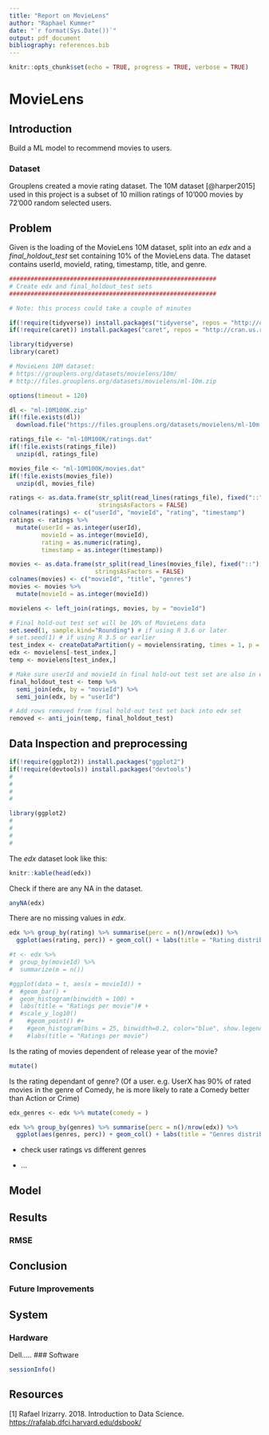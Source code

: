 ```yaml
---
title: "Report on MovieLens"
author: "Raphael Kummer"
date: "`r format(Sys.Date())`"
output: pdf_document
bibliography: references.bib
---
```


```r
knitr::opts_chunk$set(echo = TRUE, progress = TRUE, verbose = TRUE)
```

# MovieLens

## Introduction

Build a ML model to recommend movies to users.

### Dataset

Grouplens created a movie rating dataset. The 10M dataset [@harper2015] used in this project is a subset of 10 million ratings of 10'000 movies by 72'000 random selected users.

## Problem

Given is the loading of the MovieLens 10M dataset, split into an *edx* and a *final_holdout_test* set containing 10% of the MovieLens data. The dataset contains userId, movieId, rating, timestamp, title, and genre.

```r
##########################################################
# Create edx and final_holdout_test sets 
##########################################################

# Note: this process could take a couple of minutes

if(!require(tidyverse)) install.packages("tidyverse", repos = "http://cran.us.r-project.org")
if(!require(caret)) install.packages("caret", repos = "http://cran.us.r-project.org")

library(tidyverse)
library(caret)

# MovieLens 10M dataset:
# https://grouplens.org/datasets/movielens/10m/
# http://files.grouplens.org/datasets/movielens/ml-10m.zip

options(timeout = 120)

dl <- "ml-10M100K.zip"
if(!file.exists(dl))
  download.file("https://files.grouplens.org/datasets/movielens/ml-10m.zip", dl)

ratings_file <- "ml-10M100K/ratings.dat"
if(!file.exists(ratings_file))
  unzip(dl, ratings_file)

movies_file <- "ml-10M100K/movies.dat"
if(!file.exists(movies_file))
  unzip(dl, movies_file)

ratings <- as.data.frame(str_split(read_lines(ratings_file), fixed("::"), simplify = TRUE),
                         stringsAsFactors = FALSE)
colnames(ratings) <- c("userId", "movieId", "rating", "timestamp")
ratings <- ratings %>%
  mutate(userId = as.integer(userId),
         movieId = as.integer(movieId),
         rating = as.numeric(rating),
         timestamp = as.integer(timestamp))

movies <- as.data.frame(str_split(read_lines(movies_file), fixed("::"), simplify = TRUE),
                        stringsAsFactors = FALSE)
colnames(movies) <- c("movieId", "title", "genres")
movies <- movies %>%
  mutate(movieId = as.integer(movieId))

movielens <- left_join(ratings, movies, by = "movieId")

# Final hold-out test set will be 10% of MovieLens data
set.seed(1, sample.kind="Rounding") # if using R 3.6 or later
# set.seed(1) # if using R 3.5 or earlier
test_index <- createDataPartition(y = movielens$rating, times = 1, p = 0.1, list = FALSE)
edx <- movielens[-test_index,]
temp <- movielens[test_index,]

# Make sure userId and movieId in final hold-out test set are also in edx set
final_holdout_test <- temp %>% 
  semi_join(edx, by = "movieId") %>%
  semi_join(edx, by = "userId")

# Add rows removed from final hold-out test set back into edx set
removed <- anti_join(temp, final_holdout_test)
```

## Data Inspection and preprocessing

```r
if(!require(ggplot2)) install.packages("ggplot2")
if(!require(devtools)) install.packages("devtools")
#
#
#
#

library(ggplot2)
#
#
#
#
```

The *edx* dataset look like this:

```r
knitr::kable(head(edx))
```

Check if there are any NA in the dataset.

```r
anyNA(edx)
```

There are no missing values in *edx*.

```r
edx %>% group_by(rating) %>% summarise(perc = n()/nrow(edx)) %>% 
  ggplot(aes(rating, perc)) + geom_col() + labs(title = "Rating distribution overall")

#t <- edx %>%
#  group_by(movieId) %>%
#  summarize(m = n()) 

#ggplot(data = t, aes(x = movieId)) + 
#  #geom_bar() +
#  geom_histogram(binwidth = 100) +
#  labs(title = "Ratings per movie")# +
#  #scale_y_log10()
#    #geom_point() #+
#    #geom_histogram(bins = 25, binwidth=0.2, color="blue", show.legend = FALSE, aes(fill = cut(n, 100))) + 
#    #labs(title = "Ratings per movie")
```

Is the rating of movies dependent of release year of the movie?
```r
mutate()
```

Is the rating dependant of genre? (Of a user. e.g. UserX has 90% of rated movies in the genre of Comedy, he is more likely to rate a Comedy better than Action or Crime)
```r
edx_genres <- edx %>% mutate(comedy = )

edx %>% group_by(genres) %>% summarise(perc = n()/nrow(edx)) %>% 
  ggplot(aes(genres, perc)) + geom_col() + labs(title = "Genres distribution overall")
```

-   check user ratings vs different genres

-   ...

## Model

## Results

### RMSE

## Conclusion
### Future Improvements

## System
### Hardware
Dell.....
### Software
```r
sessionInfo()
```

## Resources

[1] Rafael Irizarry. 2018. Introduction to Data Science. <https://rafalab.dfci.harvard.edu/dsbook/>
